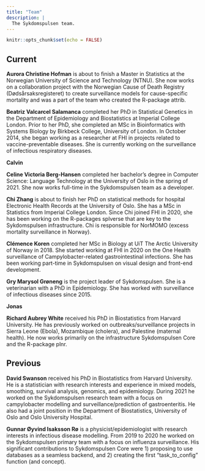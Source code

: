 ```yaml
---
title: "Team"
description: |
  The Sykdomspulsen team.
---
```


```r
knitr::opts_chunk$set(echo = FALSE)
```

## Current

**Aurora Christine Hofman** is about to finish a Master in Statistics at the Norwegian University of Science and Technology (NTNU). She now works on a collaboration project with the Norwegian Cause of Death Registry (Dødsårsaksregisteret) to create surveillance models for cause-specific mortality and was a part of the team who created the R-package attrib.

**Beatriz Valcarcel Salamanca** completed her PhD in Statistical Genetics in the Department of Epidemiology and Biostatistics at Imperial College London. Prior to her PhD, she completed an MSc in Bioinformatics with Systems Biology by Birkbeck College, University of London. In October 2014, she began working as a researcher at FHI in projects related to vaccine-preventable diseases. She is currently working on the surveillance of infectious respiratory diseases.

**Calvin**

**Celine Victoria Berg-Hansen** completed her bachelor's degree in Computer Science: Language Technology at the University of Oslo in the spring of 2021. She now works full-time in the Sykdomspulsen team as a developer.

**Chi Zhang** is about to finish her PhD on statistical methods for hospital Electronic Health Records at the University of Oslo. She has a MSc in Statistics from Imperial College London. Since Chi joined FHI in 2020, she has been working on the R-packages splverse that are key to the Sykdomspulsen infrastructure. Chi is responsible for NorMOMO (excess mortality surveillance in Norway).

**Clémence Koren** completed her MSc in Biology at UiT The Arctic University of Norway in 2018. She started working at FHI in 2020 on the One Health surveillance of Campylobacter-related gastrointestinal infections. She has been working part-time in Sykdomspulsen on visual design and front-end development.

**Gry Marysol Grøneng** is the project leader of Sykdomspulsen. She is a veterinarian with a PhD in Epidemiology. She has worked with surveillance of infectious diseases since 2015.

**Jonas**

**Richard Aubrey White** received his PhD in Biostatistics from Harvard University. He has previously worked on outbreaks/surveillance projects in Sierra Leone (Ebola), Mozambique (cholera), and Palestine (maternal health). He now works primarily on the infrastructure Sykdomspulsen Core and the R-package plnr.

## Previous

**David Swanson** received his PhD in Biostatistics from Harvard University. He is a statistician with research interests and experience in mixed models, smoothing, survival analysis, genomics, and epidemiology. During 2021 he worked on the Sykdomspulsen research team with a focus on campylobacter modelling and surveillance/prediction of gastroenteritis. He also had a joint position in the Department of Biostatistics, University of Oslo and Oslo University Hospital.

**Gunnar Øyvind Isaksson Rø** is a physicist/epidemiologist with research interests in infectious disease modelling. From 2019 to 2020 he worked on the Sykdomspulsen primary team with a focus on influenza surveillance. His significant contributions to Sykdomspulsen Core were 1) proposing to use databases as a seamless backend, and 2) creating the first "task_to_config" function (and concept).


